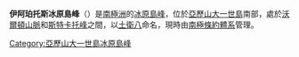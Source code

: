 {{Coord|71|36|S|70|15|W|source:GNIS|display=title}}

'''伊阿珀托斯冰原島峰'''（{{lang-en|Iapetus Nunatak}}）是[[南極洲|南極洲]]的[[冰原島峰|冰原島峰]]，位於[[亞歷山大一世島|亞歷山大一世島]]南部，處於[[沃爾頓山脈|沃爾頓山脈]]和[[斯特卡托峰|斯特卡托峰]]之間，以[[土衛八|土衛八]]命名，現時由[[南極條約體系|南極條約體系]]管理。

{{DEFAULTSORT:Iapetus Nunatak}}
[[Category:亞歷山大一世島冰原島峰|Category:亞歷山大一世島冰原島峰]]


{{AlexanderIsland-geo-stub}}